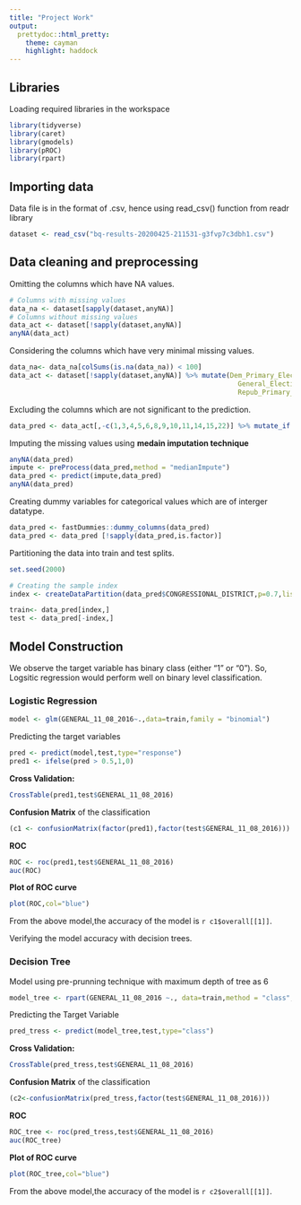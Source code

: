 ---
title: "Project Work"
output: 
  prettydoc::html_pretty:
    theme: cayman
    highlight: haddock
---

## Libraries


Loading required libraries in the workspace
```{r,message=FALSE,warning=FALSE}
library(tidyverse)
library(caret)
library(gmodels)
library(pROC)
library(rpart)
```

## Importing data


Data file is in the format of .csv, hence using read_csv() function from readr library
```{r,message=FALSE,warning=FALSE}
dataset <- read_csv("bq-results-20200425-211531-g3fvp7c3dbh1.csv")
```


## Data cleaning and preprocessing


Omitting the columns which have NA values.
```{r,warning=FALSE}
# Columns with missing values
data_na <- dataset[sapply(dataset,anyNA)]
# Columns without missing values
data_act <- dataset[!sapply(dataset,anyNA)]
anyNA(data_act)
```


Considering the columns which have very minimal missing values.
```{r}
data_na<- data_na[colSums(is.na(data_na)) < 100]
data_act <- dataset[!sapply(dataset,anyNA)] %>% mutate(Dem_Primary_Election_Score=data_na$Dem_Primary_Election_Score,
                                                         General_Election_Score=data_na$General_Election_Score,
                                                         Repub_Primary_Election_Score=data_na$Repub_Primary_Election_Score)
```


Excluding the columns which are not significant to the prediction.
```{r,warning=FALSE}
data_pred <- data_act[,-c(1,3,4,5,6,8,9,10,11,14,15,22)] %>% mutate_if(is.character,as.factor)
```


Imputing the missing values using **medain imputation technique**
```{r}
anyNA(data_pred)
impute <- preProcess(data_pred,method = "medianImpute")
data_pred <- predict(impute,data_pred)
anyNA(data_pred)
```


Creating dummy variables for categorical values which are of interger datatype.
```{r,warning=FALSE}
data_pred <- fastDummies::dummy_columns(data_pred)
data_pred <- data_pred [!sapply(data_pred,is.factor)]
```


Partitioning the data into train and test splits.
```{r,warning=FALSE}
set.seed(2000) 

# Creating the sample index 
index <- createDataPartition(data_pred$CONGRESSIONAL_DISTRICT,p=0.7,list=FALSE)

train<- data_pred[index,]
test <- data_pred[-index,]
```


## Model Construction

We observe the target variable has binary class (either "1" or "0"). So, Logsitic regression would perform well on binary level classification.


### Logistic Regression

```{r,warning=FALSE}
model <- glm(GENERAL_11_08_2016~.,data=train,family = "binomial")
```


Predicting the target variables
```{r,warning=FALSE}
pred <- predict(model,test,type="response")
pred1 <- ifelse(pred > 0.5,1,0)
```


**Cross Validation:**
```{r,warning=FALSE}
CrossTable(pred1,test$GENERAL_11_08_2016)
```


**Confusion Matrix** of the classification
```{r,warning=FALSE}
(c1 <- confusionMatrix(factor(pred1),factor(test$GENERAL_11_08_2016)))
```


**ROC**
```{r,warning=FALSE,message=FALSE}
ROC <- roc(pred1,test$GENERAL_11_08_2016)
auc(ROC)
```


**Plot of ROC curve**


```{r,echo= FALSE,warning=FALSE}
plot(ROC,col="blue")
```

From the above model,the accuracy of the model is `r c1$overall[[1]]`.


Verifying the model accuracy with decision trees.


### Decision Tree

Model using pre-prunning technique with maximum depth of tree as 6
```{r,warning=FALSE}
model_tree <- rpart(GENERAL_11_08_2016 ~., data=train,method = "class",control = rpart.control(cp=0,maxdepth = 6))
```


Predicting the Target Variable
```{r,warning=FALSE}
pred_tress <- predict(model_tree,test,type="class")
```


**Cross Validation:**
```{r,warning=FALSE}
CrossTable(pred_tress,test$GENERAL_11_08_2016)
```


**Confusion Matrix** of the classification
```{r,warning=FALSE}
(c2<-confusionMatrix(pred_tress,factor(test$GENERAL_11_08_2016)))
```


**ROC**
```{r,warning=FALSE,message=FALSE}
ROC_tree <- roc(pred_tress,test$GENERAL_11_08_2016)
auc(ROC_tree)
```


**Plot of ROC curve**


```{r,echo=FALSE,warning=FALSE}
plot(ROC_tree,col="blue")
```

From the above model,the accuracy of the model is `r c2$overall[[1]]`.
